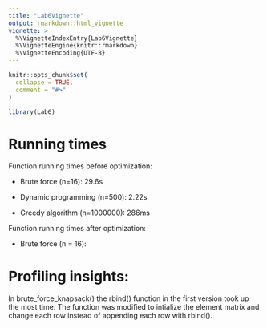 ```yaml
---
title: "Lab6Vignette"
output: rmarkdown::html_vignette
vignette: >
  %\VignetteIndexEntry{Lab6Vignette}
  %\VignetteEngine{knitr::rmarkdown}
  %\VignetteEncoding{UTF-8}
---
```


```r
knitr::opts_chunk$set(
  collapse = TRUE,
  comment = "#>"
)
```

```r
library(Lab6)
```
# Running times
Function running times before optimization:

* Brute force (n=16): 29.6s
  
* Dynamic programming (n=500): 2.22s
  
* Greedy algorithm (n=1000000): 286ms

Function running times after optimization:

* Brute force (n = 16):
  
# Profiling insights:
In brute_force_knapsack() the rbind() function in the first version took up the most time.
The function was modified to intialize the element matrix and change each row instead of appending each row with rbind().
